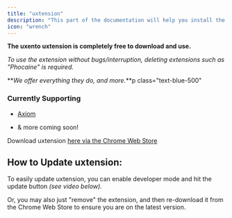 ```yaml
---
title: "uxtension"
description: "This part of the documentation will help you install the uxtension extension."
icon: "wrench"
---
```


**The uxento uxtension is completely free to download and use.**

_To use the extension without bugs/interruption, deleting extensions such as "Phocaine" is required._

**_We offer everything they do, and more._**p class="text-blue-500"

### Currently Supporting

- [Axiom](https://axiom.trade/discover)

- & more coming soon!

Download uxtension [here via the Chrome Web Store](https://chromewebstore.google.com/detail/uxtension/pljeffieceahpjcgldlglfidenecjloh?pli=1)

## How to Update uxtension:

To easily update uxtension, you can enable developer mode and hit the update button _(see video below)._ 

Or, you may also just "remove" the extension, and then re-download it from the Chrome Web Store to ensure you are on the latest version. 
